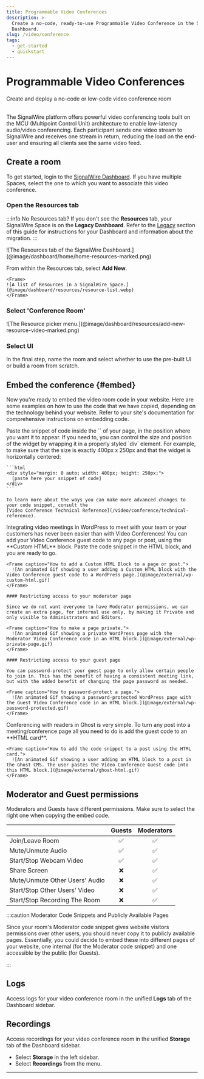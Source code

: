 ```yaml
---
title: Programmable Video Conferences
description: >-
  Create a no-code, ready-to-use Programmable Video Conference in the SignalWire
  Dashboard.
slug: /video/conference
tags:
  - get-started
  - quickstart
---
```


# Programmable Video Conferences

<Subtitle>Create and deploy a no-code or low-code video conference room</Subtitle><br/><br/>


The SignalWire platform offers powerful video conferencing tools 
built on the MCU (Multipoint Control Unit) architecture to enable low-latency audio/video conferencing. 
Each participant sends one video stream to SignalWire and receives one stream in return,
reducing the load on the end-user and ensuring all clients see the same video feed. 

## Create a room

To get started, login to the [SignalWire Dashboard](https://my.signalwire.com).
If you have multiple Spaces, select the one to which you want to associate this video conference.

<Steps>

### Open the Resources tab

:::info No Resources tab?
If you don't see the **Resources** tab, your SignalWire Space is on the **Legacy Dashboard**.
Refer to the [Legacy](#legacy) section of this guide for instructions for your Dashboard and information about the migration.
:::

<Frame caption="Create and manage all Resources from the SignalWire Dashboard.">
  ![The Resources tab of the SignalWire Dashboard.](@image/dashboard/home/home-resources-marked.png)
</Frame>

From within the Resources tab, select **Add New**.

<div className="row">
  <div className="col col--6">

    <Frame>
    ![A list of Resources in a SignalWire Space.](@image/dashboard/resources/resource-list.webp)
    </Frame>

  </div>
    <div className="col col--6">
      <ResourcesCard />
    </div>
  </div>

### Select 'Conference Room' 

<Frame caption="Select 'Conference Room' from the Resources menu.">
![The Resource picker menu.](@image/dashboard/resources/add-new-resource-video-marked.png)
</Frame>

### Select UI

In the final step, name the room and select whether to use the pre-built UI or build a room from scratch.

</Steps>

## Embed the conference {#embed}

Now you're ready to embed the video room code in your website.
Here are some examples on how to use the code that we have copied, depending on the technology behind your website.
Refer to your site's documentation for comprehensive instructions on embedding code.

<AccordionGroup>

  <Accordion title="Static HTML page">
    Paste the snippet of code inside the `<body>` of your page, in the position where you want it to appear. 
    If you need to, you can control the size and position of the widget by wrapping it in a properly styled `div` element. 
    For example, to make sure that the size is exactly 400px x 250px and that the widget is horizontally centered:

    ```html
    <div style="margin: 0 auto; width: 400px; height: 250px;">
      [paste here your snippet of code]
    </div>
    ```

    To learn more about the ways you can make more advanced changes to your code snippet, consult the
    [Video Conference Technical Reference](/video/conference/technical-reference).
  </Accordion>

  <Accordion title="WordPress">
    Integrating video meetings in WordPress to meet with your team or your customers has never been easier than with Video Conferences! 
    You can add your Video Conference guest code to any page or post, using the **Custom HTML** block. 
    Paste the code snippet in the HTML block, and you are ready to go.

    <Frame caption="How to add a Custom HTML Block to a page or post.">
      ![An animated Gif showing a user adding a Custom HTML block with the Video Conference guest code to a WordPress page.](@image/external/wp-custom-html.gif)
    </Frame>

    #### Restricting access to your moderator page

    Since we do not want everyone to have Moderator permissions, we can create an extra page, for internal use only, by making it Private and only visible to Administrators and Editors.

    <Frame caption="How to make a page private.">
      ![An animated Gif showing a private WordPress page with the Moderator Video Conference code in an HTML block.](@image/external/wp-private-page.gif)
    </Frame>

    #### Restricting access to your guest page

    You can password-protect your guest page to only allow certain people to join in. This has the benefit of having a consistent meeting link, but with the added benefit of changing the page password as needed.

    <Frame caption="How to password-protect a page.">
      ![An animated Gif showing a password-protected WordPress page with the Guest Video Conference code in an HTML block.](@image/external/wp-password-protected.gif)
    </Frame>

  </Accordion>

  <Accordion title="Ghost">
    Conferencing with readers in Ghost is very simple. 
    To turn any post into a meeting/conference page all you need to do is add the guest code to an **HTML card**.

    <Frame caption="How to add the code snippet to a post using the HTML card.">
      ![An animated Gif showing a user adding an HTML block to a post in the Ghost CMS. The user pastes the Video Conference Guest code into this HTML block.](@image/external/ghost-html.gif)
    </Frame>
  </Accordion>

</AccordionGroup>

## Moderator and Guest permissions

Moderators and Guests have different permissions.
Make sure to select the right one when copying the embed code.

|                                | Guests | Moderators |
| :----------------------------- | :----: | :--------: |
|                Join/Leave Room |   ✅   |     ✅     |
|              Mute/Unmute Audio |   ✅   |     ✅     |
|        Start/Stop Webcam Video |   ✅   |     ✅     |
|                   Share Screen |   ❌   |     ✅     |
| Mute/Unmute Other Users' Audio |   ❌   |     ✅     |
|  Start/Stop Other Users' Video |   ❌   |     ✅     |
|  Start/Stop Recording The Room |   ❌   |     ✅     |

:::caution Moderator Code Snippets and Publicly Available Pages

Since your room's Moderator code snippet gives website visitors permissions over other users, you should never copy it to publicly available pages. Essentially, you could decide to embed these into different pages of your website, one internal (for the Moderator code snippet) and one accessible by the public (for Guests).

:::

## Logs

Access logs for your video conference room in the unified **Logs** tab of the Dashboard sidebar.

## Recordings

Access recordings for your video conference room in the unified **Storage** tab of the Dashboard sidebar.

- Select **Storage** in the left sidebar.
- Select **Recordings** from the menu.

---

<LegacyPVC/>
